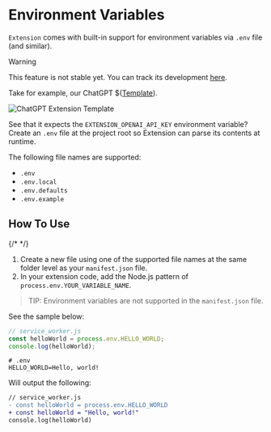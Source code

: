 # Environment Variables

`Extension` comes with built-in support for environment variables via `.env` file (and similar).

> [!warning]
> This feature is not stable yet. You can track its development [here](https://github.com/cezaraugusto/extension/issues/40).

Take for example, our ChatGPT $([Template](../../getting-started/templates)).

![ChatGPT Extension Template](../../../../../assets/guides/development/chatgpt-template.png)

See that it expects the `EXTENSION_OPENAI_API_KEY` environment variable? Create an `.env` file at the project root so Extension can parse its contents at runtime.

The following file names are supported:

- `.env`
- `.env.local`
- `.env.defaults`
- `.env.example`

## How To Use

{/* <!-- this needs a demo --> */}

1. Create a new file using one of the supported file names at the same folder level as your `manifest.json` file.
2. In your extension code, add the Node.js pattern of `process.env.YOUR_VARIABLE_NAME`.

> TIP: Environment variables are not supported in the `manifest.json` file.

See the sample below:

```js
// service_worker.js
const helloWorld = process.env.HELLO_WORLD;
console.log(helloWorld);
```

```.env
# .env
HELLO_WORLD=Hello, world!

```

Will output the following:

```diff
// service_worker.js
- const helloWorld = process.env.HELLO_WORLD
+ const helloWorld = "Hello, world!"
console.log(helloWorld)
```